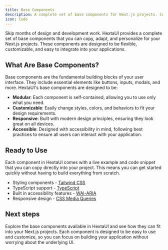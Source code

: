 ```yaml
---
title: Base Components
description: A complete set of base components for Next.js projects. Copy, adapt, and personalize them.
icon: Code
---
```


Skip months of design and development work. HextaUI provides a complete set of base components that you can copy, adapt, and personalize for your Next.js projects. These components are designed to be flexible, customizable, and easy to integrate into your applications.

## What Are Base Components?

Base components are the fundamental building blocks of your user interface. They include essential elements like buttons, inputs, modals, and more. HextaUI's base components are designed to be:

- **Modular**: Each component is self-contained, allowing you to use only what you need.
- **Customizable**: Easily change styles, colors, and behaviors to fit your design requirements.
- **Responsive**: Built with modern design principles, ensuring they look great on all devices.
- **Accessible**: Designed with accessibility in mind, following best practices to ensure all users can interact with your application.

## Ready to Use

Each component in HextaUI comes with a live example and code snippet that you can copy directly into your project. This means you can get started quickly without having to build everything from scratch.

- Styling components - [Tailwind CSS](https://tailwindcss.com/)
- TypeScript support - [TypeScript](https://www.typescriptlang.org/)
- Built in accessibility features - [WAI-ARIA](https://www.w3.org/WAI/standards-guidelines/aria/)
- Responsive design - [CSS Media Queries](https://developer.mozilla.org/en-US/docs/Web/CSS/Media_Queries)

## Next steps

Explore the base components available in HextaUI and see how they can fit into your Next.js projects. Each component is designed to be easy to use and customize, so you can focus on building your application without worrying about the underlying UI.
